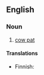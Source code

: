==English==

===Noun===
{{en-noun|head=[[meadow]] [[muffin]]}}

# {{context|informal|US|lang=en}} [[cow pat]]

====Translations====
{{trans-top|informal term for cow pat}}
* Finnish: {{t+|fi|liukumiina}}
{{trans-mid}}
{{trans-bottom}}